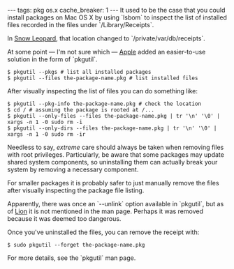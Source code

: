 ---
tags: pkg os.x
cache_breaker: 1
---
It used to be the case that you could install packages on Mac OS X by using `lsbom` to inspect the list of installed files recorded in the files under `/Library/Receipts`.

In [[Snow Leopard]], that location changed to `/private/var/db/receipts`.

At some point &mdash; I'm not sure which &mdash; [[Apple]] added an easier-to-use solution in the form of `pkgutil`.

<pre lang="shell">$ pkgutil --pkgs # list all installed packages
$ pkgutil --files the-package-name.pkg # list installed files</pre>

After visually inspecting the list of files you can do something like:

<pre lang="shell">$ pkgutil --pkg-info the-package-name.pkg # check the location
$ cd / # assuming the package is rooted at /...
$ pkgutil --only-files --files the-package-name.pkg | tr '\n' '\0' | xargs -n 1 -0 sudo rm -i
$ pkgutil --only-dirs --files the-package-name.pkg | tr '\n' '\0' | xargs -n 1 -0 sudo rm -ir</pre>

Needless to say, ''extreme'' care should always be taken when removing files with root privileges. Particularly, be aware that some packages may update shared system components, so uninstalling them can actually break your system by removing a necessary component.

For smaller packages it is probably safer to just manually remove the files after visually inspecting the package file listing.

Apparently, there was once an `--unlink` option available in `pkgutil`, but as of [[Lion]] it is not mentioned in the man page. Perhaps it was removed because it was deemed too dangerous.

Once you've uninstalled the files, you can remove the receipt with:

<pre lang="shell">$ sudo pkgutil --forget the-package-name.pkg</pre>

For more details, see the `pkgutil` man page.
